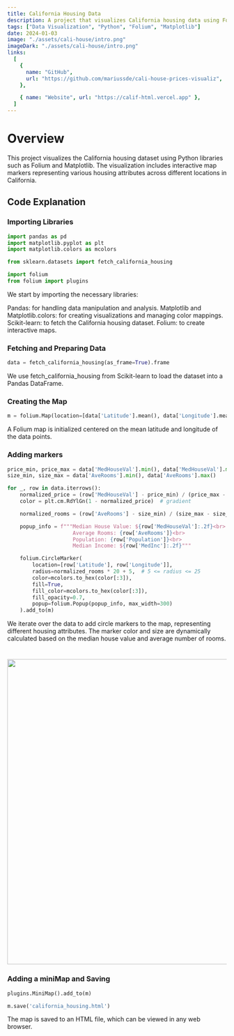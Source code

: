 ```yaml
---
title: California Housing Data
description: A project that visualizes California housing data using Folium and Matplotlib.
tags: ["Data Visualization", "Python", "Folium", "Matplotlib"]
date: 2024-01-03
image: "./assets/cali-house/intro.png"
imageDark: "./assets/cali-house/intro.png"
links:
  [
    {
      name: "GitHub",
      url: "https://github.com/mariussde/cali-house-prices-visualiz",
    },

    { name: "Website", url: "https://calif-html.vercel.app" },
  ]
---
```


# Overview

This project visualizes the California housing dataset using Python libraries such as Folium and Matplotlib. The visualization includes interactive map markers representing various housing attributes across different locations in California.

## Code Explanation

### Importing Libraries

```python
import pandas as pd
import matplotlib.pyplot as plt
import matplotlib.colors as mcolors

from sklearn.datasets import fetch_california_housing

import folium
from folium import plugins
```

We start by importing the necessary libraries:

Pandas: for handling data manipulation and analysis.
Matplotlib and Matplotlib.colors: for creating visualizations and managing color mappings.
Scikit-learn: to fetch the California housing dataset.
Folium: to create interactive maps.

### Fetching and Preparing Data

```python
data = fetch_california_housing(as_frame=True).frame
```

We use fetch_california_housing from Scikit-learn to load the dataset into a Pandas DataFrame.

### Creating the Map

```python
m = folium.Map(location=[data['Latitude'].mean(), data['Longitude'].mean()], zoom_start=6)
```

A Folium map is initialized centered on the mean latitude and longitude of the data points.

### Adding markers

```python
price_min, price_max = data['MedHouseVal'].min(), data['MedHouseVal'].max()
size_min, size_max = data['AveRooms'].min(), data['AveRooms'].max()

for _, row in data.iterrows():
    normalized_price = (row['MedHouseVal'] - price_min) / (price_max - price_min)
    color = plt.cm.RdYlGn(1 - normalized_price)  # gradient

    normalized_rooms = (row['AveRooms'] - size_min) / (size_max - size_min)

    popup_info = f"""Median House Value: ${row['MedHouseVal']:.2f}<br>
                     Average Rooms: {row['AveRooms']}<br>
                     Population: {row['Population']}<br>
                     Median Income: ${row['MedInc']:.2f}"""

    folium.CircleMarker(
        location=[row['Latitude'], row['Longitude']],
        radius=normalized_rooms * 20 + 5,  # 5 <= radius <= 25
        color=mcolors.to_hex(color[:3]),
        fill=True,
        fill_color=mcolors.to_hex(color[:3]),
        fill_opacity=0.7,
        popup=folium.Popup(popup_info, max_width=300)
    ).add_to(m)
```

We iterate over the data to add circle markers to the map, representing different housing attributes. The marker color and size are dynamically calculated based on the median house value and average number of rooms.

#

<img width="700" src="./assets/cali-house/zoom.png" />

### Adding a miniMap and Saving

```python
plugins.MiniMap().add_to(m)

m.save('california_housing.html')
```

The map is saved to an HTML file, which can be viewed in any web browser.
